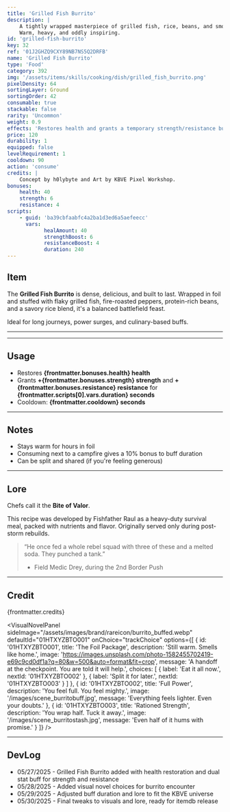 ```yaml
---
title: 'Grilled Fish Burrito'
description: |
    A tightly wrapped masterpiece of grilled fish, rice, beans, and smoldering spices.
    Warm, heavy, and oddly inspiring.
id: 'grilled-fish-burrito'
key: 32
ref: '01J2GHZQ9CXY89NB7NS5Q2DRFB'
name: 'Grilled Fish Burrito'
type: 'Food'
category: 392
img: '/assets/items/skills/cooking/dish/grilled_fish_burrito.png'
pixelDensity: 64
sortingLayer: Ground
sortingOrder: 42
consumable: true
stackable: false
rarity: 'Uncommon'
weight: 0.9
effects: 'Restores health and grants a temporary strength/resistance buff.'
price: 120
durability: 1
equipped: false
levelRequirement: 1
cooldown: 90
action: 'consume'
credits: |
    Concept by h0lybyte and Art by KBVE Pixel Workshop.
bonuses:
    health: 40
    strength: 6
    resistance: 4
scripts:
    - guid: 'ba39cbfaabfc4a2ba1d3ed6a5aefeecc'
      vars:
            healAmount: 40
            strengthBoost: 6
            resistanceBoost: 4
            duration: 240
---
```



## Item

The **Grilled Fish Burrito** is dense, delicious, and built to last.
Wrapped in foil and stuffed with flaky grilled fish, fire-roasted peppers, protein-rich beans, and a savory rice blend, it's a balanced battlefield feast.

Ideal for long journeys, power surges, and culinary-based buffs.

---

<ItemDBPanel data={frontmatter} />

---

## Usage

- Restores **{frontmatter.bonuses.health} health**  
- Grants **+{frontmatter.bonuses.strength} strength** and **+{frontmatter.bonuses.resistance} resistance** for **{frontmatter.scripts[0].vars.duration} seconds**  
- Cooldown: **{frontmatter.cooldown} seconds**

---

## Notes

- Stays warm for hours in foil  
- Consuming next to a campfire gives a 10% bonus to buff duration  
- Can be split and shared (if you're feeling generous)

---

## Lore

Chefs call it the **Bite of Valor**.

This recipe was developed by Fishfather Raul as a heavy-duty survival meal, packed with nutrients and flavor.
Originally served only during post-storm rebuilds.

> “He once fed a whole rebel squad with three of these and a melted soda. They punched a tank.”  
> - Field Medic Drey, during the 2nd Border Push


---

## Credit

{frontmatter.credits}

<VisualNovelPanel
  sideImage="/assets/images/brand/rareicon/burrito_buffed.webp"
  defaultId="01HTXYZBTO001"
  onChoice="trackChoice"
  options={[
    {
      id: '01HTXYZBTO001',
      title: 'The Foil Package',
      description: 'Still warm. Smells like home.',
      image: 'https://images.unsplash.com/photo-1582455702419-e69c9cd0df1a?q=80&w=500&auto=format&fit=crop',
      message: 'A handoff at the checkpoint. You are told it will help.',
      choices: [
        { label: 'Eat it all now.', nextId: '01HTXYZBTO002' },
        { label: 'Split it for later.', nextId: '01HTXYZBTO003' }
      ]
    },
    {
      id: '01HTXYZBTO002',
      title: 'Full Power',
      description: 'You feel full. You feel mighty.',
      image: '/images/scene_burritobuff.jpg',
      message: 'Everything feels lighter. Even your doubts.'
    },
    {
      id: '01HTXYZBTO003',
      title: 'Rationed Strength',
      description: 'You wrap half. Tuck it away.',
      image: '/images/scene_burritostash.jpg',
      message: 'Even half of it hums with promise.'
    }
  ]}
/>

---

## DevLog

- 05/27/2025 - Grilled Fish Burrito added with health restoration and dual stat buff for strength and resistance
- 05/28/2025 - Added visual novel choices for burrito encounter
- 05/29/2025 - Adjusted buff duration and lore to fit the KBVE universe
- 05/30/2025 - Final tweaks to visuals and lore, ready for itemdb release